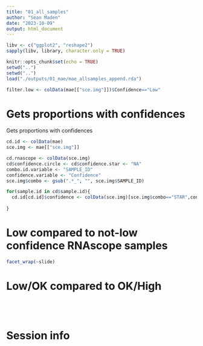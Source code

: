```yaml
---
title: "01_all_samples"
author: "Sean Maden"
date: "2023-10-09"
output: html_document
---
```


```r
libv <- c("ggplot2", "reshape2")
sapply(libv, library, character.only = TRUE)

knitr::opts_chunk$set(echo = TRUE)
setwd("..")
setwd("..")
load("./outputs/01_mae/mae_allsamples_append.rda")

```

```r

filter.low <- colData(mae[["sce.img"]])$Confidence=="Low"

```

# Gets proportions with confidences

Gets proportions with confidences

```r
cd.id <- colData(mae)
sce.img <- mae[["sce.img"]]

cd.rnascope <- colData(sce.img)
cd$confidence.circle <- cd$confidence.star <- "NA"
combo.id.variable <- "SAMPLE_ID"
confidence.variable <- "Confidence"
sce.img$combo <- gsub(".*_", "", sce.img$SAMPLE_ID) 

for(sample.id in cd$sample.id){
  cd.id[cd.id]$confidence <- colData(sce.img)[sce.img$combo=="STAR",confidence.variable][1]
  
}


```

# Low compared to not-low confidence RNAscope samples

```r


facet_wrap(~slide)
```

# Low/OK compared to OK/High

```r
```

#

```r
```

# Session info

```r
```

